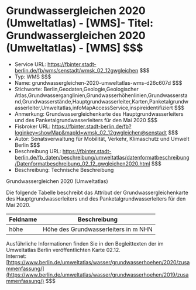 # Grundwassergleichen 2020 (Umweltatlas) - [WMS]- Titel: Grundwassergleichen 2020 (Umweltatlas) - [WMS] $$$
- Service URL: https://fbinter.stadt-berlin.de/fb/wms/senstadt/wmsk_02_12gwgleichen $$$
- Typ: WMS $$$
- Name: grundwassergleichen-2020-umweltatlas-wms-d26c607d $$$
- Stichworte: Berlin,Geodaten,Geologie,Geologischer Atlas,Grundwasserganglinien,Grundwasserhöhenlinien,Grundwasserstand,Grundwasserstände,Hauptgrundwasserleiter,Karten,Panketalgrundwasserleiter,Umweltatlas,infoMapAccessService,inspireidentifiziert $$$
- Anmerkung: Grundwassergleichenkarte des Hauptgrundwasserleiters und des Panketalgrundwasserleiters für den Mai 2020 $$$
- Fisbroker URL: https://fbinter.stadt-berlin.de/fb?loginkey=showMap&mapId=wmsk_02_12gwgleichen@senstadt $$$
- Autor: Senatsverwaltung für Mobilität, Verkehr, Klimaschutz und Umwelt Berlin $$$
- Beschreibung URL: https://fbinter.stadt-berlin.de/fb_daten/beschreibung/umweltatlas/datenformatbeschreibung/Datenformatbeschreibung_02_12_gwgleichen2020.html $$$
- Beschreibung: Technische Beschreibung 

Grundwassergleichen 2020 (Umweltatlas)

Die folgende Tabelle beschreibt das Attribut der Grundwassergleichenkarte des Hauptgrundwasserleiters und des Panketalgrundwasserleiters für den Mai 2020.

| **Feldname** | **Beschreibung**                     |
| ------------ | ------------------------------------ |
| höhe         | Höhe des Grundwasserleiters in m NHN |

Ausführliche Informationen finden Sie in den Begleittexten der im Umweltatlas Berlin veröffentlichten Karte 02.12.  
Internet: [https://www.berlin.de/umweltatlas/wasser/grundwasserhoehen/2020/zusammenfassung/](https://www.berlin.de/umweltatlas/wasser/grundwasserhoehen/2019/zusammenfassung/) $$$
